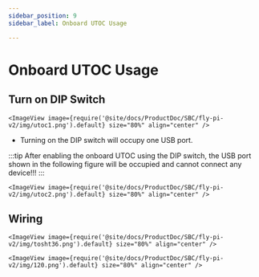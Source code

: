 ```yaml
---
sidebar_position: 9
sidebar_label: Onboard UTOC Usage

---
```



# Onboard UTOC Usage

## Turn on DIP Switch

    <ImageView image={require('@site/docs/ProductDoc/SBC/fly-pi-v2/img/utoc1.png').default} size="80%" align="center" />

* Turning on the DIP switch will occupy one USB port.

:::tip
After enabling the onboard UTOC using the DIP switch, the USB port shown in the following figure will be occupied and cannot connect any device!!!
:::

    <ImageView image={require('@site/docs/ProductDoc/SBC/fly-pi-v2/img/utoc2.png').default} size="80%" align="center" />

## Wiring

    <ImageView image={require('@site/docs/ProductDoc/SBC/fly-pi-v2/img/tosht36.png').default} size="80%" align="center" />

    <ImageView image={require('@site/docs/ProductDoc/SBC/fly-pi-v2/img/120.png').default} size="80%" align="center" />